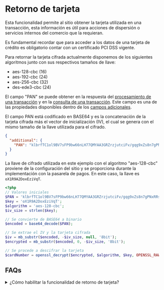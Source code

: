 # Retorno de tarjeta

Esta funcionalidad permite al sitio obtener la tarjeta utilizada en una transacción, esta información es útil para acciones de dispersión o servicios internos del comercio que la requieran.

<Note type="warning"> Es fundamental recordar que para acceder a los datos de una tarjeta de crédito es obligatorio contar con un certificado PCI DSS vigente. </Note>

Para retornar la tarjeta cifrada actualmente disponemos de los siguientes algoritmos junto con sus respectivos tamaños de llave:

* aes-128-cbc (16)
* aes-192-cbc (24)
* aes-256-cbc (32)
* des-ede3-cbc (24)

<Note>El campo "PAN" se puede obtener en la respuesta del [procesamiento de una transacción](/gateway/api/reference/transaction) y en la [consulta de una transacción](/gateway/api/reference/transaction#query-request). Este campo es una de las propiedades disponibles dentro de los [campos adicionales](/gateway/additional-data).</Note>

El campo PAN está codificado en BASE64 y es la concatenación de la tarjeta cifrada más el vector de inicialización (IV), el cual se genera con el mismo tamaño de la llave utilizada para el cifrado.

```json {{ title: 'Respuesta del servicio' }}
{
  "additional": {
    "PAN": "klbrfTC1ol9BV7sFP9bw66nLH77QMYAA3GRZrzjutciFv/gqg9xZs8n7gPNxRRsl"
  }
}
```

La llave de cifrado utilizada en este ejemplo con el algoritmo "aes-128-cbc" proviene de la configuración del sitio y se proporciona durante la implementación con la pasarela de pagos.
En este caso, la llave es `oX1R9A2DoxEziVqT`.

```php {{ title: 'Retorno de tarjeta' }}
<?php
// Valores iniciales
$PAN = 'klbrfTC1ol9BV7sFP9bw66nLH77QMYAA3GRZrzjutciFv/gqg9xZs8n7gPNxRRsl';
$key = 'oX1R9A2DoxEziVqT';
$algorithm = 'aes-128-cbc';
$iv_size = strlen($key);

// Se convierte de BASE64 a binario
$encoded = base64_decode($PAN);

// Se extrae el IV y la tarjeta cifrada
$iv = mb_substr($encoded, -$iv_size, null, '8bit');
$encrypted = mb_substr($encoded, 0, -$iv_size, '8bit');

// Se procede a descifrar la tarjeta
$cardNumber = openssl_decrypt($encrypted, $algorithm, $key, OPENSSL_RAW_DATA, $iv);
```

## FAQs

<details>
  <summary>¿Cómo habilitar la funcionalidad de retorno de tarjeta?</summary>
  <p>Se debe solicitar durante la fase inicial del proceso de integración del comercio o comunicarse con nuestra mesa de ayuda.</p>
</details>
